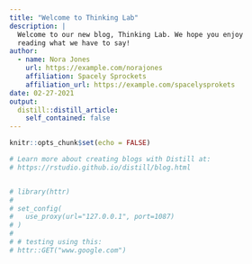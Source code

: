 ```yaml
---
title: "Welcome to Thinking Lab"
description: |
  Welcome to our new blog, Thinking Lab. We hope you enjoy 
  reading what we have to say!
author:
  - name: Nora Jones 
    url: https://example.com/norajones
    affiliation: Spacely Sprockets
    affiliation_url: https://example.com/spacelysprokets
date: 02-27-2021
output:
  distill::distill_article:
    self_contained: false
---
```


```r
knitr::opts_chunk$set(echo = FALSE)

# Learn more about creating blogs with Distill at:
# https://rstudio.github.io/distill/blog.html


# library(httr)
# 
# set_config(
#   use_proxy(url="127.0.0.1", port=1087)
# )
# 
# # testing using this:
# httr::GET("www.google.com")


```



